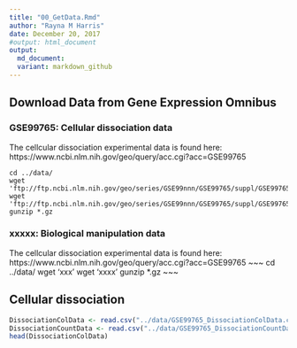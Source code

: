 ```yaml
---
title: "00_GetData.Rmd"
author: "Rayna M Harris"
date: December 20, 2017
#output: html_document
output:
  md_document:
  variant: markdown_github
---
```


## Download Data from Gene Expression Omnibus

### GSE99765: Cellular dissociation data

The cellcular dissociation experimental data is found here: https://www.ncbi.nlm.nih.gov/geo/query/acc.cgi?acc=GSE99765

~~~
cd ../data/
wget 'ftp://ftp.ncbi.nlm.nih.gov/geo/series/GSE99nnn/GSE99765/suppl/GSE99765%5FDissociationColData%2Ecsv%2Egz'
wget 'ftp://ftp.ncbi.nlm.nih.gov/geo/series/GSE99nnn/GSE99765/suppl/GSE99765%5FDissociationCountData%2Ecsv%2Egz'
gunzip *.gz
~~~


### xxxxx: Biological manipulation data

The cellcular dissociation experimental data is found here: https://www.ncbi.nlm.nih.gov/geo/query/acc.cgi?acc=GSE99765
~~~
cd ../data/
wget 'xxx'
wget 'xxxx'
gunzip *.gz
~~~


## Cellular dissociation

```r
DissociationColData <- read.csv("../data/GSE99765_DissociationColData.csv", header=T, check.names = F, row.names = 1)
DissociationCountData <- read.csv("../data/GSE99765_DissociationCountData.csv", header=T)
head(DissociationColData)

```